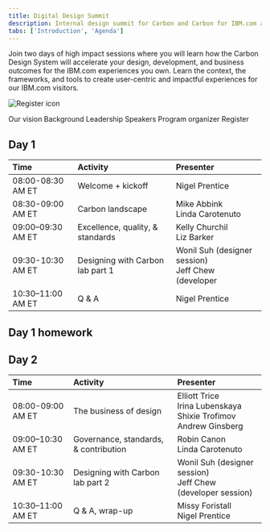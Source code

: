 ```yaml
---
title: Digital Design Summit
description: Internal design summit for Carbon and Carbon for IBM.com adopters
tabs: ['Introduction', 'Agenda']
---
```



<Row>

<Column colMd={7} colLg={7}>

<PageDescription>

Join two days of high impact sessions where you will learn how the Carbon Design System will accelerate your design, development, and business outcomes for the IBM.com experiences you own. Learn the context, the frameworks, and tools to create user-centric and impactful experiences for our IBM.com visitors.

</PageDescription>

</Column>

<Column colMd={1} colLg={1} noGutterSm></Column>

<Column colMd={4} colLg={4} noGutterSm>
    


<ResourceCard
      subTitle="2020 Digital Design Summit Registration"
      href="http://ibm.biz/2020-digital-summit-reg"
    >

![Register icon](./images/register-card-icon.png)
      
</ResourceCard>

</Column>

</Row>

<AnchorLinks>

<AnchorLink>Our vision</AnchorLink>
<AnchorLink>Background</AnchorLink>
<AnchorLink>Leadership</AnchorLink>
<AnchorLink>Speakers</AnchorLink>
<AnchorLink>Program organizer</AnchorLink>
<AnchorLink>Register</AnchorLink>

</AnchorLinks>

## Day 1

<Row className="resource-card-group">
<Column colMd={12} colLg={12} noGutterSm>


| Time | Activity | Presenter |
| :-- | :-- | :-- |
| 08:00-08:30 AM ET | Welcome + kickoff | Nigel Prentice |
| 08:30-09:00 AM ET | Carbon landscape | Mike Abbink <br/>Linda Carotenuto |
| 09:00–09:30 AM ET | Excellence, quality, & standards | Kelly Churchil<br/>Liz Barker |
| 09:30-10:30 AM ET | Designing with Carbon lab part 1 | Wonil Suh (designer session)<br/>Jeff Chew (developer |
| 10:30–11:00 AM ET | Q & A | Nigel Prentice |

  </Column>
</Row>

## Day 1 homework
<Title>Coming soon.</Title>

## Day 2

<Row className="resource-card-group">
<Column colMd={12} colLg={12} noGutterSm>


| Time | Activity | Presenter |
| :-- | :-- | :-- |
| 08:00-09:00 AM ET | The business of design | Elliott Trice<br/>Irina Lubenskaya<br/>Shixie Trofimov<br/>Andrew Ginsberg |
| 09:00–10:30 AM ET | Governance, standards, & contribution | Robin Canon<br/>Linda Carotenuto |
| 09:30-10:30 AM ET | Designing with Carbon lab part 2 | Wonil Suh (designer session)<br/>Jeff Chew (developer session) |
| 10:30–11:00 AM ET | Q & A, wrap-up | Missy Foristall<br/>Nigel Prentice |

  </Column>
</Row>
